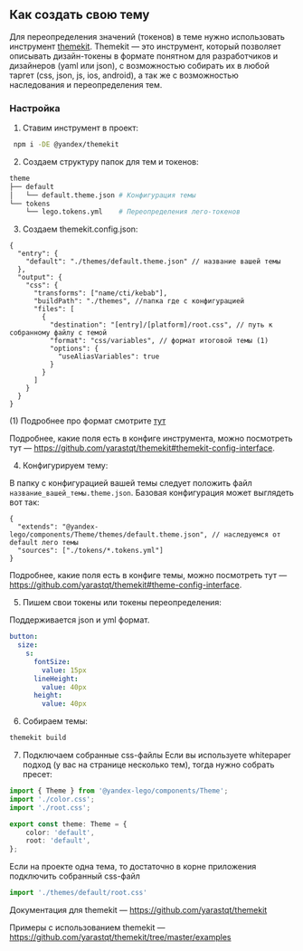 ## Как создать свою тему

Для переопределения значений (токенов) в теме нужно использовать инструмент [themekit](https://github.com/yarastqt/themekit). Themekit — это инструмент, который позволяет описывать дизайн-токены в формате понятном для разработчиков и дизайнеров (yaml или json), с возможностью собирать их в любой таргет (css, json, js, ios, android), а так же с возможностью наследования и переопределения тем.

### Настройка

1. Ставим инструмент в проект:

```bash
 npm i -DE @yandex/themekit
```
2. Создаем структуру папок для тем и токенов:

```bash
theme
├── default
│   └── default.theme.json # Конфигурация темы
└── tokens
    └── lego.tokens.yml    # Переопределения лего-токенов
```

3. Создаем themekit.config.json:

```json5
{
  "entry": {
    "default": "./themes/default.theme.json" // название вашей темы
  },
  "output": {
    "css": {
      "transforms": ["name/cti/kebab"],
      "buildPath": "./themes", //папка где с конфигурацией
      "files": [
        {
          "destination": "[entry]/[platform]/root.css", // путь к собранному файлу с темой
          "format": "css/variables", // формат итоговой темы (1)
          "options": {
            "useAliasVariables": true
          }
        }
      ]
    }
  }
}
```

(1) Подробнее про формат смотрите [тут](https://amzn.github.io/style-dictionary/#/formats)

Подробнее, какие поля есть в конфиге инструмента, можно посмотреть тут — https://github.com/yarastqt/themekit#themekit-config-interface.

4. Конфигурируем тему:

В папку с конфигурацией вашей темы следует положить файл `название_вашей_темы.theme.json`. Базовая конфигурация может выглядеть вот так:

```json5
{
  "extends": "@yandex-lego/components/Theme/themes/default.theme.json", // наследуемся от default лего темы
  "sources": ["./tokens/*.tokens.yml"]
}
```

Подробнее, какие поля есть в конфиге темы, можно посмотреть тут — https://github.com/yarastqt/themekit#theme-config-interface.

5. Пишем свои токены или токены переопределения:

Поддерживается json и yml формат.

```yml
button:
  size:
    s:
      fontSize:
        value: 15px
      lineHeight:
        value: 40px
      height:
        value: 40px
```

6. Собираем темы:

```bash
themekit build
```

7. Подключаем собранные css-файлы
Если вы используете whitepaper подход (у вас на странице несколько тем), тогда нужно собрать пресет:

```ts
import { Theme } from '@yandex-lego/components/Theme';
import './color.css';
import './root.css';

export const theme: Theme = {
    color: 'default',
    root: 'default',
};

```

Если на проекте одна тема, то достаточно в корне приложения подключить собранный css-файл

```ts
import './themes/default/root.css'
```

Документация для themekit — https://github.com/yarastqt/themekit

Примеры с использованием themekit — https://github.com/yarastqt/themekit/tree/master/examples